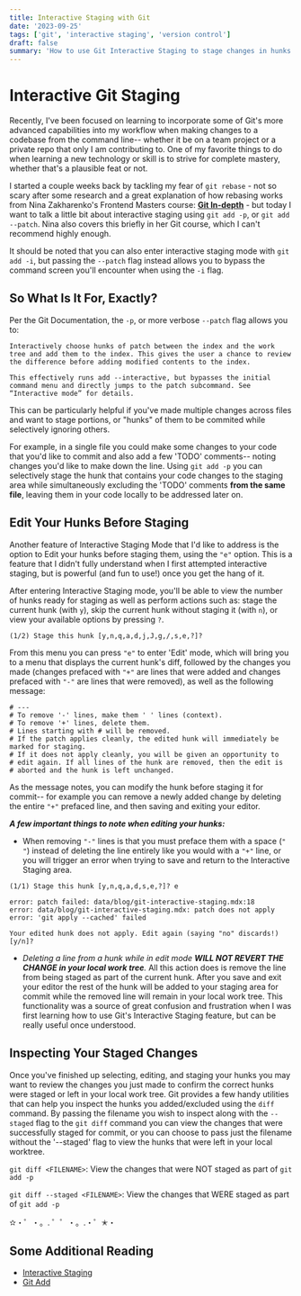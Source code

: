 ```yaml
---
title: Interactive Staging with Git
date: '2023-09-25'
tags: ['git', 'interactive staging', 'version control']
draft: false
summary: 'How to use Git Interactive Staging to stage changes in hunks.'
---
```


# Interactive Git Staging

Recently, I've been focused on learning to incorporate some of Git's more advanced capabilities into my workflow when making changes to a codebase from the command line-- whether it be on a team project or a private repo that only I am contributing to. One of my favorite things to do when learning a new technology or skill is to strive for complete mastery, whether that's a plausible feat or not.

I started a couple weeks back by tackling my fear of `git rebase` - not so scary after some research and a great explanation of how rebasing works from Nina Zakharenko's Frontend Masters course: **[Git In-depth](https://frontendmasters.com/courses/git-in-depth/)** - but today I want to talk a little bit about interactive staging using `git add -p`, or `git add --patch`. Nina also covers this briefly in her Git course, which I can't recommend highly enough.

It should be noted that you can also enter interactive staging mode with `git add -i`, but passing the `--patch` flag instead allows you to bypass the command screen you'll encounter when using the `-i` flag.

## So What Is It For, Exactly?

Per the Git Documentation, the `-p`, or more verbose `--patch` flag allows you to:

```
Interactively choose hunks of patch between the index and the work tree and add them to the index. This gives the user a chance to review the difference before adding modified contents to the index.

This effectively runs add --interactive, but bypasses the initial command menu and directly jumps to the patch subcommand. See “Interactive mode” for details.
```

This can be particularly helpful if you've made multiple changes across files and want to stage portions, or "hunks" of them to be commited while selectively ignoring others.

For example, in a single file you could make some changes to your code that you'd like to commit and also add a few 'TODO' comments-- noting changes you'd like to make down the line. Using `git add -p` you can selectively stage the hunk that contains your code changes to the staging area while simultaneously excluding the 'TODO' comments **from the same file**, leaving them in your code locally to be addressed later on.

## Edit Your Hunks Before Staging

Another feature of Interactive Staging Mode that I'd like to address is the option to Edit your hunks before staging them, using the `"e"` option. This is a feature that I didn't fully understand when I first attempted interactive staging, but is powerful (and fun to use!) once you get the hang of it.

After entering Interactive Staging mode, you'll be able to view the number of hunks ready for staging as well as perform actions such as: stage the current hunk (with `y`), skip the current hunk without staging it (with `n`), or view your available options by pressing `?`.

```
(1/2) Stage this hunk [y,n,q,a,d,j,J,g,/,s,e,?]?
```

From this menu you can press `"e"` to enter 'Edit' mode, which will bring you to a menu that displays the current hunk's diff, followed by the changes you made (changes prefaced with `"+"` are lines that were added and changes prefaced with `"-"` are lines that were removed), as well as the following message:

```
# ---
# To remove '-' lines, make them ' ' lines (context).
# To remove '+' lines, delete them.
# Lines starting with # will be removed.
# If the patch applies cleanly, the edited hunk will immediately be marked for staging.
# If it does not apply cleanly, you will be given an opportunity to
# edit again. If all lines of the hunk are removed, then the edit is
# aborted and the hunk is left unchanged.
```

As the message notes, you can modify the hunk before staging it for commit-- for example you can remove a newly added change by deleting the entire `"+"` prefaced line, and then saving and exiting your editor.

**_A few important things to note when editing your hunks:_**

- When removing `"-"` lines is that you must preface them with a space (`" "`) instead of deleting the line entirely like you would with a `"+"` line, or you will trigger an error when trying to save and return to the Interactive Staging area.

```
(1/1) Stage this hunk [y,n,q,a,d,s,e,?]? e

error: patch failed: data/blog/git-interactive-staging.mdx:18
error: data/blog/git-interactive-staging.mdx: patch does not apply
error: 'git apply --cached' failed

Your edited hunk does not apply. Edit again (saying "no" discards!) [y/n]?
```

- _Deleting a line from a hunk while in edit mode **WILL NOT REVERT THE CHANGE in your local work tree**._ All this action does is remove the line from being staged as part of the current hunk. After you save and exit your editor the rest of the hunk will be added to your staging area for commit while the removed line will remain in your local work tree. This functionality was a source of great confusion and frustration when I was first learning how to use Git's Interactive Staging feature, but can be really useful once understood.

## Inspecting Your Staged Changes

Once you've finished up selecting, editing, and staging your hunks you may want to review the changes you just made to confirm the correct hunks were staged or left in your local work tree. Git provides a few handy utilities that can help you inspect the hunks you added/excluded using the `diff` command. By passing the filename you wish to inspect along with the `--staged` flag to the `git diff` command you can view the changes that were successfully staged for commit, or you can choose to pass just the filename without the '--staged' flag to view the hunks that were left in your local worktree.

`git diff <FILENAME>`: View the changes that were NOT staged as part of `git add -p`

`git diff --staged <FILENAME>`: View the changes that WERE staged as part of `git add -p`

✫・゜・。. ゜゜・。.・゜✭・

## Some Additional Reading

- [Interactive Staging](https://git-scm.com/book/en/v2/Git-Tools-Interactive-Staging)
- [Git Add](https://git-scm.com/docs/git-add)
